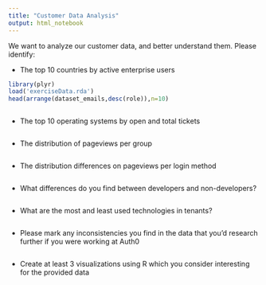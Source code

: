 ---
title: "Customer Data Analysis"
output: html_notebook
---

We want to analyze our customer data, and better understand them.  Please identify:

* The top 10 countries by active enterprise users
```{r}
library(plyr)
load('exerciseData.rda')
head(arrange(dataset_emails,desc(role)),n=10)
```
```{r}

```
* The top 10 operating systems by open and total tickets
```{r}

```
* The distribution of pageviews per group
```{r}

```
* The distribution differences on pageviews per login method
```{r}

```
* What differences do you find between developers and non-developers?
```{r}

```
* What are the most and least used technologies in tenants?
```{r}

```
* Please mark any inconsistencies you find in the data that you'd research further if you were working at Auth0
```{r}

```
* Create at least 3 visualizations using R which you consider interesting for the provided data
```{r}

```
